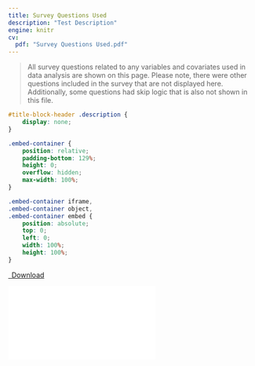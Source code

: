 ```yaml
---
title: Survey Questions Used
description: "Test Description"
engine: knitr 
cv:
  pdf: "Survey Questions Used.pdf"
---
```


> All survey questions related to any variables and covariates used in data analysis are shown on this page. Please note, there were other questions included in the survey that are not displayed here. Additionally, some questions had skip logic that is also not shown in this file. 

```css
#title-block-header .description {
    display: none;
}
```

```css
.embed-container {
    position: relative;
    padding-bottom: 129%;
    height: 0;
    overflow: hidden;
    max-width: 100%;
}

.embed-container iframe,
.embed-container object,
.embed-container embed {
    position: absolute;
    top: 0;
    left: 0;
    width: 100%;
    height: 100%;
}
```

```{=html}
<p class="text-center">
  <a class="btn btn-primary btn-lg download" href="`r rmarkdown::metadata$cv$pdf`" target="_blank">
    <i class="fa-solid fa-file-arrow-down"></i>&ensp;Download
  </a>
</p>

<div class="embed-container">
  <iframe src="`r rmarkdown::metadata$cv$pdf`" style="border: 0.5px"></iframe>
</div>
```
